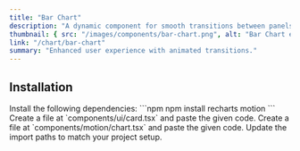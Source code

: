 ```yaml
---
title: "Bar Chart"
description: "A dynamic component for smooth transitions between panels."
thumbnail: { src: "/images/components/bar-chart.png", alt: "Bar Chart example" }
link: "/chart/bar-chart"
summary: "Enhanced user experience with animated transitions."
---
```


<ComponentPreview name="bar-chart-demo" />

## Installation

<Steps>
<Step>
Install the following dependencies:
</Step>
```npm
npm install recharts motion
```

<Step>
Create a file at `components/ui/card.tsx` and paste the given code.  
</Step>

<CollapsibleSource name="card" />

<Step>
Create a file at `components/motion/chart.tsx` and paste the given code.  
</Step>

<CollapsibleSource name="chart" />

<Step>
Update the import paths to match your project setup.
</Step>

</Steps>